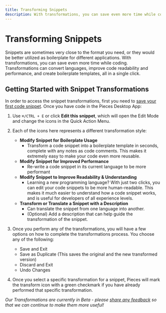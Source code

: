 ```yaml
---
title: Transforming Snippets
description: With transformations, you can save even more time while coding. Transformations can convert languages, improve code readability and performance, and create boilerplate templates.
---
```


# Transforming Snippets
Snippets are sometimes very close to the format you need, or they would be better utilized as boilerplate for different applications. With transformations, you can save even more time while coding. Transformations can convert languages, improve code readability and performance, and create boilerplate templates, all in a single click.

## Getting Started with Snippet Transformations
In order to access the snippet transformations, first you need to [save your first code snippet](/product-highlights-and-benefits/saving-useful-developer-materials). Once you have code in the Pieces Desktop App:
1. Use `⌘/CTRL + E` or click **Edit this snippet**, which will open the Edit Mode and change the icons in the Quick Action Menu.

2. Each of the icons here represents a different transformation style:
    - **Modify Snippet for Boilerplate Usage**
        - Transform a code snippet into a boilerplate template in seconds, complete with any notes as code comments. This makes it extremely easy to make your code even more reusable.
    - **Modify Snippet for Improved Performance**
        - Re-write a code snippet in its current language to be more performant
    - **Modify Snippet to Improve Readability & Understanding**
        - Learning a new programming language? With just two clicks, you can edit your code snippets to be more human-readable. This makes it much easier to understand how a code snippet works, and is useful for developers of all experience levels.
    - **Transform or Translate a Snippet with a Description**
        - Can translate the snippet from one language into another.
        - (Optional) Add a description that can help guide the transformation of the snippet.

3. Once you perform any of the transformations, you will have a few options on how to complete the transformations process. You choose any of the following:
    - Save and Exit
    - Save as Duplicate (This saves the original and the new transformed version)
    - Discard and Exit
    - Undo Changes

4. Once you select a specific transformation for a snippet, Pieces will mark the transform icon with a green checkmark if you have already performed that specific transformation.

_Our Transformations are currently in Beta - please <a target="_blank" href="https://getpieces.typeform.com/to/mCjBSIjF#page=docs-transforming-snippets">share any feedback</a> so that we can continue to make them more useful!_

